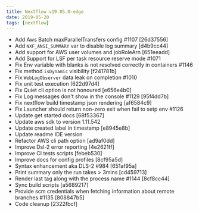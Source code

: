 ```yaml
---
title: Nextflow v19.05.0-edge
date: 2019-05-20
tags: [nextflow]
---
```


- Add Aws Batch maxParallelTransfers config #1107 [26d37556]
- Add `NXF_ANSI_SUMMARY` var to disable log summary [d4b9cc44]
- Add support for AWS user volumes and jobRoleArn [651eeadd]
- Add Support for LSF per task resource reserve mode #1071
- Fix Env variable with blanks is not resolved correctly in containers #1146
- Fix method `isDynamic` visibility [f241781b]
- Fix `WebLogObserver` data leak on completion #1010
- Fix unit test execution [622d97d4]
- Fix Quiet cli option is not honoured [e656e4b0]
- Fix Log messages don't show in the console #1129 [95f4dd7b]
- Fix nextflow build timestamp json rendering [af6584c9]
- Fix Launcher should return non-zero exit when fail to setp env #1126
- Update get started docs [68f53367]
- Update aws sdk to version 1.11.542
- Update created label in timestamp [e8945e8b]
- Update readme IDE version
- Refactor AWS cli path option [ad9af0dd]
- Improve Dsl-2 error reporting [4e2621ff]
- Improve CI tests scripts [febeb530]
- Improve docs for config profiles [8cf95a5d]
- Syntax enhancement aka DLS-2 #984 [651af95a]
- Print summary only the run takes > 3mins [cd459713]
- Render last tag along with the process name #1144 [8cf8cc44]
- Sync build scripts [a5689217]
- Provide scm credentials when fetching information about remote branches #1135 [808847b5]
- Code cleanup [2322fbcf]
